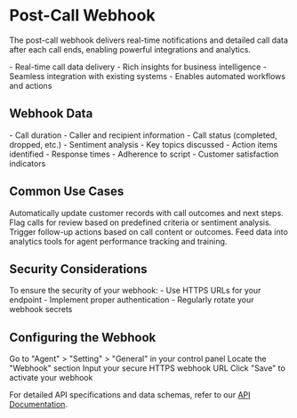 # Post-Call Webhook

The post-call webhook delivers real-time notifications and detailed call data after each call ends, enabling powerful integrations and analytics.

<Card title="Key Benefits" icon="star">
  - Real-time call data delivery
  - Rich insights for business intelligence
  - Seamless integration with existing systems
  - Enables automated workflows and actions
</Card>

## Webhook Data

<AccordionGroup>
  <Accordion title="Call Metadata">
    - Call duration
    - Caller and recipient information
    - Call status (completed, dropped, etc.)
  </Accordion>
  <Accordion title="Conversation Analysis">
    - Sentiment analysis
    - Key topics discussed
    - Action items identified
  </Accordion>
  <Accordion title="Agent Performance">
    - Response times
    - Adherence to script
    - Customer satisfaction indicators
  </Accordion>
</AccordionGroup>

## Common Use Cases

<CardGroup cols={2}>
  <Card title="CRM Integration" icon="building">
    Automatically update customer records with call outcomes and next steps.
  </Card>
  <Card title="Quality Assurance" icon="clipboard-check">
    Flag calls for review based on predefined criteria or sentiment analysis.
  </Card>
  <Card title="Automated Follow-ups" icon="paper-plane">
    Trigger follow-up actions based on call content or outcomes.
  </Card>
  <Card title="Performance Analytics" icon="chart-line">
    Feed data into analytics tools for agent performance tracking and training.
  </Card>
</CardGroup>

## Security Considerations

<Warning>
  To ensure the security of your webhook:
  - Use HTTPS URLs for your endpoint
  - Implement proper authentication
  - Regularly rotate your webhook secrets
</Warning>

## Configuring the Webhook

<Steps>
  <Step title="Navigate to Settings">
    Go to "Agent" > "Setting" > "General" in your control panel
  </Step>
  <Step title="Find Webhook Section">
    Locate the "Webhook" section
  </Step>
  <Step title="Enter Webhook URL">
    Input your secure HTTPS webhook URL
  </Step>
  <Step title="Save Configuration">
    Click "Save" to activate your webhook
  </Step>
</Steps>

For detailed API specifications and data schemas, refer to our [API Documentation](/api-reference/introduction).